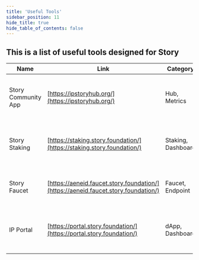 ```yaml
---
title: 'Useful Tools'
sidebar_position: 11
hide_title: true
hide_table_of_contents: false
---
```



<PageTitle iconUrl="img/story-icon.svg" title="Story Useful Tools" />

## This is a list of useful tools designed for Story

| Name | Link | Category | Description |
|------|------|----------|-------------|
| Story Community App | [https://ipstoryhub.org/](https://ipstoryhub.org/) | Hub, Metrics | Story portal: projects, tools, explorer & education. |
| Story Staking | [https://staking.story.foundation/](https://staking.story.foundation/) | Staking, Dashboard | Smart staking platform with real-time rewards. |
| Story Faucet | [https://aeneid.faucet.story.foundation/](https://aeneid.faucet.story.foundation/) | Faucet, Endpoint | Claim 1 IP token/day for Story test network. |
| IP Portal | [https://portal.story.foundation/](https://portal.story.foundation/) | dApp, Dashboard | AI IP platform: register, license, and get rewards. |
